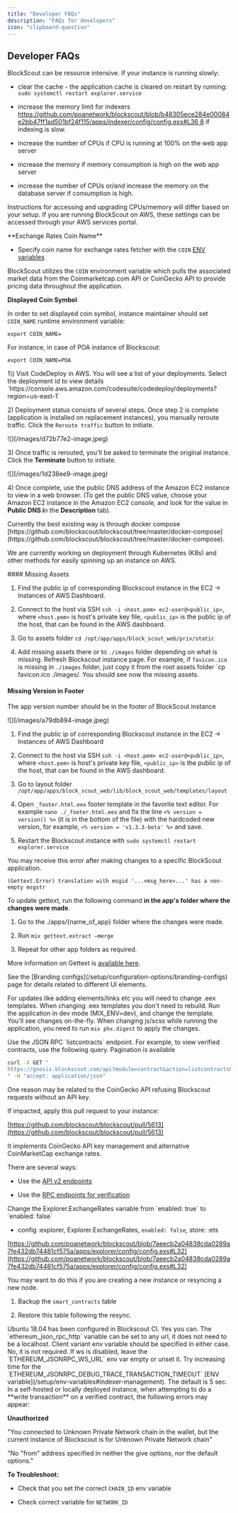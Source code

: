 ```yaml
---
title: "Developer FAQs"
description: "FAQs for developers"
icon: "clipboard-question"
---
```


## Developer FAQs

<AccordionGroup>
<Accordion title="How do I speed up my self-hosted instance?">
BlockScout can be resource intensive. If your instance is running slowly:

* clear the cache - the application cache is cleared on restart by running: `sudo systemctl restart explorer.service`

* increase the memory limit for indexers [https://github.com/poanetwork/blockscout/blob/b48305ece284e00084e2bb47ff1ad501bf24f115/apps/indexer/config/config.exs#L36 8](https://github.com/poanetwork/blockscout/blob/b48305ece284e00084e2bb47ff1ad501bf24f115/apps/indexer/config/config.exs#L36) if indexing is slow.

* increase the number of CPUs if CPU is running at 100% on the web app server

* increase the memory if memory consumption is high on the web app server

* increase the number of CPUs or/and increase the memory on the database server if consumption is high.

Instructions for accessing and upgrading CPUs/memory will differ based on your setup. If you are running BlockScout on AWS, these settings can be accessed through your AWS services portal.

</Accordion>

<Accordion title="How do I customize the coin symbol / name?">
**Exchange Rates Coin Name**

* Specify coin name for exchange rates fetcher with the `COIN` [ENV variables](/setup/env-variables)

BlockScout utilizes the `COIN` environment variable which pulls the associated market data from the Coinmarketcap.com API or CoinGecko API to provide pricing data throughout the application.

**Displayed Coin Symbol**

In order to set displayed coin symbol, instance maintainer should set `COIN_NAME` runtime environment variable:

```
export COIN_NAME=
```

For instance, in case of POA instance of Blockscout:

```
export COIN_NAME=POA
```

</Accordion>

<Accordion title="How do I manage deployment with AWS CodeDeploy?">
1\) Visit CodeDeploy in AWS. You will see a list of your deployments. Select the deployment id to view details `https://console.aws.amazon.com/codesuite/codedeploy/deployments?region=us-east-1`

2\) Deployment status consists of several steps. Once step 2 is complete (application is installed on replacement instances), you manually reroute traffic. Click the `Reroute traffic` button to initiate.

<Frame>
![](/images/d72b77e2-image.jpeg)
</Frame>

3\) Once traffic is rerouted, you'll be asked to terminate the original instance. Click the **Terminate** button to initiate.

<Frame>
![](/images/1d238ee9-image.jpeg)
</Frame>

4\) Once complete, use the public DNS address of the Amazon EC2 instance to view in a web browser. (To get the public DNS value, choose your Amazon EC2 instance in the Amazon EC2 console, and look for the value in **Public DNS i**n the **Description** tab).

</Accordion>

<Accordion title="What's the best way to deploy to AWS?">
Currently the best existing way is through docker compose [https://github.com/blockscout/blockscout/tree/master/docker-compose](https://github.com/blockscout/blockscout/tree/master/docker-compose).

We are currently working on deployment through Kubernetes (K8s) and other methods for easily spinning up an instance on AWS.

</Accordion>

<Accordion title="How do I replace missing assets/version numbers?">
#### Missing Assets

1. Find the public ip of corresponding Blockscout instance in the EC2 -> Instances of AWS Dashboard.

2. Connect to the host via SSH `ssh -i <host.pem> ec2-user@<public_ip>`, where `<host.pem>` is host's private key file, `<public_ip>` is the public ip of the host, that can be found in the AWS dashboard.

3. Go to assets folder `cd /opt/app/apps/block_scout_web/priv/static`

4. Add missing assets there or to `./images` folder depending on what is missing. Refresh Blockscout instance page. For example, if `favicon.ico` is missing in `./images` folder, just copy it from the root assets folder \`cp favicon.ico ./images/. You should see now the missing assets.

#### Missing Version in Footer

The app version number should be in the footer of BlockScout instance

<Frame>
![](/images/a79db894-image.jpeg)
</Frame>

1. Find the public ip of corresponding Blockscout instance in the EC2 -> Instances of AWS Dashboard

2. Connect to the host via SSH `ssh -i <host.pem> ec2-user@<public_ip>`, where `<host.pem>` is host's private key file, `<public_ip>` is the public ip of the host, that can be found in the AWS dashboard.

3. Go to layout folder `/opt/app/apps/block_scout_web/lib/block_scout_web/templates/layout`

4. Open `_footer.html.eex` footer template in the favorite text editor. For example `nano ./_footer.html.eex` and fix the line `<% version = version() %>` (it is in the bottom of the file) with the hardcoded new version, for example, `<% version = 'v1.3.3-beta' %>` and save.

5. Restart the Blockscout instance with `sudo systemctl restart explorer.service`

</Accordion>

<Accordion title="How do I fix the Gettext.Error?">
You may receive this error after making changes to a specific BlockScout application.

`(Gettext.Error) translation with msgid '...<msg_here>...' has a non-empty msgstr`

To update gettext, run the following command **in the app's folder where the changes were made**.

1. Go to the ./apps/\{name_of_app} folder where the changes were made.

2. Run `mix gettext.extract —merge`

3. Repeat for other app folders as required.

More information on Gettext is [available here](https://hexdocs.pm/gettext/Mix.Tasks.Gettext.Extract.html).

</Accordion>

<Accordion title="How do I update the UI?">
See the [Branding configs](/setup/configuration-options/branding-configs) page for details related to different UI elements.

For updates like adding elements/links etc you will need to change .eex templates. When changing .eex templates you don't need to rebuild. Run the application in dev mode (MIX_ENV=dev), and change the template. You'll see changes on-the-fly. When changing js/scss while running the application, you need to run `mix phx.digest` to apply the changes.

</Accordion>

<Accordion title="How can I view smart contracts using RPC?">
Use the JSON RPC `listcontracts` endpoint. For example, to view verified contracts, use the following query. Pagination is available

```sh
curl -X GET "
https://gnosis.blockscout.com/api?module=contract&action=listcontracts&page=1&offset=50&filter=verified
" -H "accept: application/json"
```

</Accordion>

<Accordion title="Why are Market Cap/Token Price stats wrong?">
One reason may be related to the CoinGecko API refusing Blockscout requests without an API key.

If impacted, apply this pull request to your instance:

[https://github.com/blockscout/blockscout/pull/5613](https://github.com/blockscout/blockscout/pull/5613)

It implements CoinGecko API key management and alternative CoinMarketCap exchange rates.

</Accordion>

<Accordion title="How do I verify contracts via an API?">
There are several ways:

* Use the [API v2 endpoints](/devs/verification/blockscout-smart-contract-verification-api)

* Use the [RPC endpoints for verification](https://docs.blockscout.com/for-users/api/rpc-endpoints/contract#verify-a-contract-with-its-source-code-and-contract-creation-information)

</Accordion>

<Accordion title="How do I disable exchange rates?">
Change the Explorer.ExchangeRates variable from `enabled: true` to `enabled: false`

* config :explorer, Explorer.ExchangeRates, `enabled: false`, store: :ets

[https://github.com/poanetwork/blockscout/blob/7aeecb2a04838cda0289a7fe432db74481cf575a/apps/explorer/config/config.exs#L32](https://github.com/poanetwork/blockscout/blob/7aeecb2a04838cda0289a7fe432db74481cf575a/apps/explorer/config/config.exs#L32)

</Accordion>

<Accordion title="How can I migrate verified contracts between databases?">
You may want to do this if you are creating a new instance or resyncing a new node.

1. Backup the `smart_contracts` table

2. Restore this table following the resync.

</Accordion>

<Accordion title="Which Linux distro do I use for manual deployment?">
Ubuntu 18.04 has been configured in Blockscout CI.

</Accordion>

<Accordion title="Can I set RPC variable to a normal http(s) url?">
Yes you can. The `ethereum_json_rpc_http` variable can be set to any url, it does not need to be a localhost. Client variant env variable should be specified in either case.

</Accordion>

<Accordion title="Do I need to enable ws?">
No, it is not required. If ws is disabled, leave the `ETHEREUM_JSONRPC_WS_URL` env var empty or unset it.

</Accordion>

<Accordion title='How to fix error message "execution timeout at `pushGasToTopCall`"?'>
Try increasing time for the `ETHEREUM_JSONRPC_DEBUG_TRACE_TRANSACTION_TIMEOUT` [ENV variable](/setup/env-variables#indexer-management). The default is 5 sec.

</Accordion>

<Accordion title="How do I fix Unknown Private Network error?">
In a self-hosted or locally deployed instance, when attempting to do a **write transaction** on a verified contract, the following errors may appear:

**Unauthorized** 

"You connected to Unknown Private Network chain in the wallet, but the current instance of Blockscout is for Unknown Private Network chain"

"No "from" address specified in neither the give options, nor the default options."

**To Troubleshoot:**

* Check that you set the correct `CHAIN_ID` env variable

* Check correct variable for `NETWORK_ID`
</Accordion>